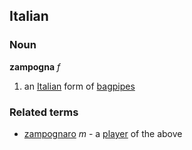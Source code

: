 ==Italian==
===Noun===
'''zampogna''' ''f''
# an [[Italian]] form of [[bagpipes]]
===Related terms===
* [[zampognaro]] ''m'' - a [[player]] of the above